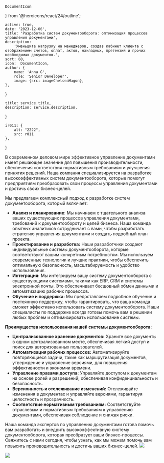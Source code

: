     DocumentIcon
} from '@heroicons/react/24/outline';

    active: true,
    date: '2023-12-06',
    title: 'Разработка систем документооборота: оптимизация процессов управления документами',
    description:
        'Уменьшите нагрузку на менеджеров, создав кабинет клиента с отображением счетов, оплат, актов, накладных, претензий и прочих необходимых документов.',
    sort: 60,
    icon:  DocumentIcon,
    author: {
        name: 'Anna G',
        role: 'Senior Developer',
        image: {src: imageChelseaHagon},
    },
}

    title: service.title,
    description: service.description,
}

    ir011: {
        alt: "2222",
        src: r011
    },
}

В современном деловом мире эффективное управление документами имеет решающее значение для повышения производительности, обеспечения соответствия нормативным требованиям и улучшения принятия решений. Наша компания специализируется на разработке высокоэффективных систем документооборота, которые помогут предприятиям преобразовать свои процессы управления документами и достичь своих бизнес-целей.

Мы предлагаем комплексный подход к разработке систем документооборота, который включает:

* **Анализ и планирование:** Мы начинаем с тщательного анализа ваших существующих процессов управления документами, требований к документообороту и целей бизнеса. Наша команда опытных аналитиков сотрудничает с вами, чтобы разработать стратегию управления документами и создать подробный план проекта.
* **Проектирование и разработка:** Наши разработчики создают индивидуальные системы документооборота, которые соответствуют вашим конкретным потребностям. Мы используем современные технологии и лучшие практики, чтобы обеспечить оптимальную безопасность, масштабируемость и удобство использования.
* **Интеграция:** Мы интегрируем вашу систему документооборота с существующими системами, такими как ERP, CRM и системы электронной почты. Это обеспечивает бесшовный обмен данными и автоматизацию рабочих процессов.
* **Обучение и поддержка:** Мы предоставляем подробное обучение и постоянную поддержку, чтобы гарантировать, что ваша команда сможет эффективно использовать систему документооборота. Наши специалисты по поддержке всегда готовы помочь вам в решении любых проблем и оптимизировать использование системы.

**Преимущества использования нашей системы документооборота:**

* **Централизованное хранение документов:** Храните все документы в одном централизованном месте, обеспечивая легкий доступ и поиск для авторизованных пользователей.
* **Автоматизация рабочих процессов:** Автоматизируйте повторяющиеся задачи, такие как маршрутизация документов, утверждение и управление версиями, для повышения эффективности и экономии времени.
* **Управление правами доступа:** Управляйте доступом к документам на основе ролей и разрешений, обеспечивая конфиденциальность и безопасность.
* **Версионность и отслеживание изменений:** Отслеживайте изменения в документах и управляйте версиями, гарантируя целостность и прозрачность.
* **Соответствие нормативным требованиям:** Соответствуйте отраслевым и нормативным требованиям к управлению документами, обеспечивая соблюдение и снижая риски.

Наша команда экспертов по управлению документами готова помочь вам разработать и внедрить высокоэффективную систему документооборота, которая преобразует ваши бизнес-процессы. Свяжитесь с нами сегодня, чтобы узнать, как мы можем помочь вам повысить производительность и достичь ваших бизнес-целей.
![](./laptop.jpg)

<Principles/>

![](./pilot.jpg)



